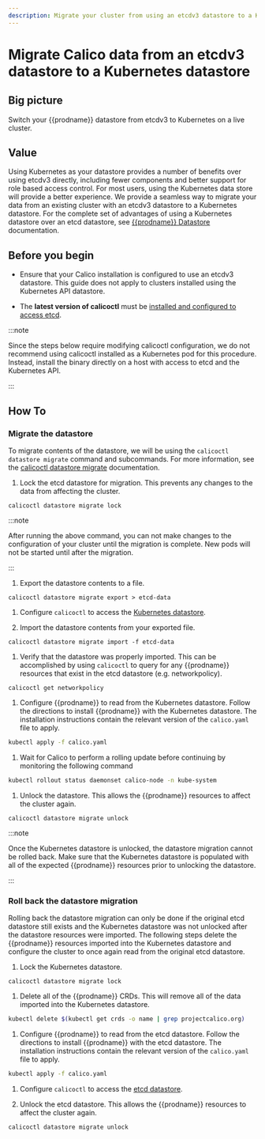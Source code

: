 ```yaml
---
description: Migrate your cluster from using an etcdv3 datastore to a Kubernetes datastore.
---
```


# Migrate Calico data from an etcdv3 datastore to a Kubernetes datastore

## Big picture

Switch your {{prodname}} datastore from etcdv3 to Kubernetes on a live cluster.

## Value

Using Kubernetes as your datastore provides a number of benefits over using etcdv3
directly, including fewer components and better support for role based access
control. For most users, using the Kubernetes data store will provide a better
experience. We provide a seamless way to migrate your data from an existing
cluster with an etcdv3 datastore to a Kubernetes datastore. For the
complete set of advantages of using a Kubernetes datastore over an etcd datastore, see
[{{prodname}} Datastore](../getting-started/kubernetes/hardway/the-calico-datastore.mdx#using-kubernetes-as-the-datastore)
documentation.

## Before you begin

- Ensure that your Calico installation is configured to use an etcdv3 datastore. This guide does not apply to clusters installed using the Kubernetes API datastore.

- The **latest version of calicoctl** must be [installed and configured to access etcd](calicoctl/install.mdx).

:::note

Since the steps below require modifying calicoctl configuration, we do not recommend using calicoctl installed
as a Kubernetes pod for this procedure. Instead, install the binary directly on a host with access to etcd and the Kubernetes API.

:::

## How To

### Migrate the datastore

To migrate contents of the datastore, we will be using the `calicoctl datastore migrate`
command and subcommands. For more information, see the
[calicoctl datastore migrate](../reference/calicoctl/datastore/migrate/overview.mdx)
documentation.

1. Lock the etcd datastore for migration. This prevents any changes to the data from
affecting the cluster.

```
calicoctl datastore migrate lock
   ```

:::note

After running the above command, you can not make changes to the configuration of your cluster until the
migration is complete. New pods will not be started until after the migration.

:::

1. Export the datastore contents to a file.

```
calicoctl datastore migrate export > etcd-data
   ```

1. Configure `calicoctl` to access the
[Kubernetes datastore](calicoctl/configure/kdd.mdx).

1. Import the datastore contents from your exported file.

```
calicoctl datastore migrate import -f etcd-data
   ```

1. Verify that the datastore was properly imported. This can be accomplished by using
`calicoctl` to query for any {{prodname}} resources that exist in the etcd
datastore (e.g. networkpolicy).

```
calicoctl get networkpolicy
   ```

1. Configure {{prodname}} to read from the Kubernetes datastore. Follow the
directions to install {{prodname}} with the Kubernetes datastore. The
installation instructions contain the relevant version of the
`calico.yaml` file to apply.

```bash
kubectl apply -f calico.yaml
   ```

1. Wait for Calico to perform a rolling update before continuing by monitoring the following command

```bash
kubectl rollout status daemonset calico-node -n kube-system
   ```

1. Unlock the datastore. This allows the {{prodname}} resources to affect the cluster again.

```
calicoctl datastore migrate unlock
   ```

:::note

Once the Kubernetes datastore is unlocked, the datastore migration
cannot be rolled back. Make sure that the Kubernetes datastore is populated with
all of the expected {{prodname}} resources prior to unlocking the datastore.

:::

### Roll back the datastore migration

Rolling back the datastore migration can only be done if the original etcd datastore still exists
and the Kubernetes datastore was not unlocked after the datastore resources were imported. The
following steps delete the {{prodname}} resources imported into the Kubernetes datastore and
configure the cluster to once again read from the original etcd datastore.

1. Lock the Kubernetes datastore.

```
calicoctl datastore migrate lock
   ```

1. Delete all of the {{prodname}} CRDs. This will remove all of the data imported into
the Kubernetes datastore.

```bash
kubectl delete $(kubectl get crds -o name | grep projectcalico.org)
   ```

1. Configure {{prodname}} to read from the etcd datastore. Follow the
directions to install {{prodname}} with the etcd datastore. The
installation instructions contain the relevant version of the
`calico.yaml` file to apply.

```bash
kubectl apply -f calico.yaml
   ```

1. Configure `calicoctl` to access the
[etcd datastore](calicoctl/configure/etcd.mdx).

1. Unlock the etcd datastore. This allows the {{prodname}} resources to affect the cluster again.

```
calicoctl datastore migrate unlock
   ```
